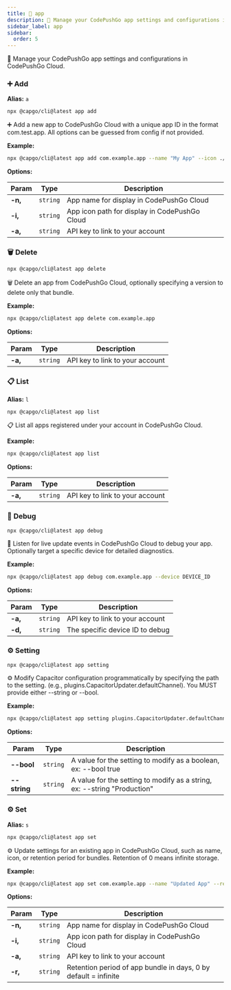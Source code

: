 ```yaml
---
title: 📱 app
description: 📱 Manage your CodePushGo app settings and configurations in CodePushGo Cloud.
sidebar_label: app
sidebar:
  order: 5
---
```


📱 Manage your CodePushGo app settings and configurations in CodePushGo Cloud.

### <a id="app-add"></a> ➕ **Add**

**Alias:** `a`

```bash
npx @capgo/cli@latest app add
```

➕ Add a new app to CodePushGo Cloud with a unique app ID in the format com.test.app.
All options can be guessed from config if not provided.

**Example:**

```bash
npx @capgo/cli@latest app add com.example.app --name "My App" --icon ./icon.png
```

**Options:**

| Param          | Type          | Description          |
| -------------- | ------------- | -------------------- |
| **-n,** | <code>string</code> | App name for display in CodePushGo Cloud |
| **-i,** | <code>string</code> | App icon path for display in CodePushGo Cloud |
| **-a,** | <code>string</code> | API key to link to your account |

### <a id="app-delete"></a> 🗑️ **Delete**

```bash
npx @capgo/cli@latest app delete
```

🗑️ Delete an app from CodePushGo Cloud, optionally specifying a version to delete only that bundle.

**Example:**

```bash
npx @capgo/cli@latest app delete com.example.app
```

**Options:**

| Param          | Type          | Description          |
| -------------- | ------------- | -------------------- |
| **-a,** | <code>string</code> | API key to link to your account |

### <a id="app-list"></a> 📋 **List**

**Alias:** `l`

```bash
npx @capgo/cli@latest app list
```

📋 List all apps registered under your account in CodePushGo Cloud.

**Example:**

```bash
npx @capgo/cli@latest app list
```

**Options:**

| Param          | Type          | Description          |
| -------------- | ------------- | -------------------- |
| **-a,** | <code>string</code> | API key to link to your account |

### <a id="app-debug"></a> 🐞 **Debug**

```bash
npx @capgo/cli@latest app debug
```

🐞 Listen for live update events in CodePushGo Cloud to debug your app.
Optionally target a specific device for detailed diagnostics.

**Example:**

```bash
npx @capgo/cli@latest app debug com.example.app --device DEVICE_ID
```

**Options:**

| Param          | Type          | Description          |
| -------------- | ------------- | -------------------- |
| **-a,** | <code>string</code> | API key to link to your account |
| **-d,** | <code>string</code> | The specific device ID to debug |

### <a id="app-setting"></a> ⚙️ **Setting**

```bash
npx @capgo/cli@latest app setting
```

⚙️ Modify Capacitor configuration programmatically by specifying the path to the setting.
(e.g., plugins.CapacitorUpdater.defaultChannel). You MUST provide either --string or --bool.

**Example:**

```bash
npx @capgo/cli@latest app setting plugins.CapacitorUpdater.defaultChannel --string "Production"
```

**Options:**

| Param          | Type          | Description          |
| -------------- | ------------- | -------------------- |
| **--bool** | <code>string</code> | A value for the setting to modify as a boolean, ex: --bool true |
| **--string** | <code>string</code> | A value for the setting to modify as a string, ex: --string "Production" |

### <a id="app-set"></a> ⚙️ **Set**

**Alias:** `s`

```bash
npx @capgo/cli@latest app set
```

⚙️ Update settings for an existing app in CodePushGo Cloud, such as name, icon, or retention period for bundles.
Retention of 0 means infinite storage.

**Example:**

```bash
npx @capgo/cli@latest app set com.example.app --name "Updated App" --retention 30
```

**Options:**

| Param          | Type          | Description          |
| -------------- | ------------- | -------------------- |
| **-n,** | <code>string</code> | App name for display in CodePushGo Cloud |
| **-i,** | <code>string</code> | App icon path for display in CodePushGo Cloud |
| **-a,** | <code>string</code> | API key to link to your account |
| **-r,** | <code>string</code> | Retention period of app bundle in days, 0 by default = infinite |

